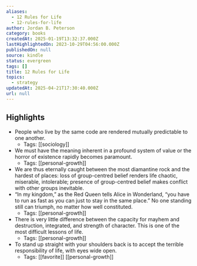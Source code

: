 ```yaml
---
aliases:
  - 12 Rules for Life
  - 12-rules-for-life
author: Jordan B. Peterson
category: books
createdAt: 2025-01-19T13:32:37.000Z
lastHighlightedOn: 2023-10-29T04:56:00.000Z
publishedOn: null
source: kindle
status: evergreen
tags: []
title: 12 Rules for Life
topics:
  - strategy
updatedAt: 2025-04-21T17:30:40.000Z
url: null
---
```

## Highlights

- People who live by the same code are rendered mutually predictable to one another.
  - Tags: [[sociology]]
- We must have the meaning inherent in a profound system of value or the horror of existence rapidly becomes paramount.
  - Tags: [[personal-growth]]
- We are thus eternally caught between the most diamantine rock and the hardest of places: loss of group-centred belief renders life chaotic, miserable, intolerable; presence of group-centred belief makes conflict with other groups inevitable.
- “In my kingdom,” as the Red Queen tells Alice in Wonderland, “you have to run as fast as you can just to stay in the same place.” No one standing still can triumph, no matter how well constituted.
  - Tags: [[personal-growth]]
- There is very little difference between the capacity for mayhem and destruction, integrated, and strength of character. This is one of the most difficult lessons of life.
  - Tags: [[personal-growth]]
- To stand up straight with your shoulders back is to accept the terrible responsibility of life, with eyes wide open.
  - Tags: [[favorite]] [[personal-growth]]
